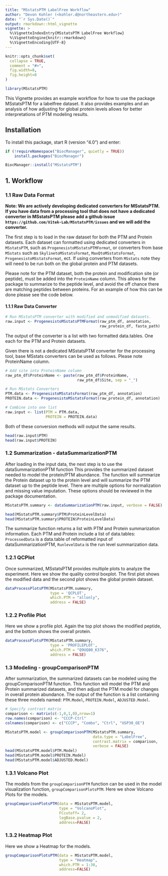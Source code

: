---
title: "MSstatsPTM LabelFree Workflow"
author: "Devon Kohler (<kohler.d@northeastern.edu>)"
date: "`r Sys.Date()`"
output: rmarkdown::html_vignette
vignette: >
  %\VignetteIndexEntry{MSstatsPTM LabelFree Workflow}
  %\VignetteEngine{knitr::rmarkdown}
  %\VignetteEncoding{UTF-8}
---

```{r setup, include=FALSE}
knitr::opts_chunk$set(
  collapse = TRUE,
  comment = "#>",
  fig.width=8, 
  fig.height=8
)
```

```{r, message=FALSE, warning=FALSE}
library(MSstatsPTM)
```

This Vignette provides an example workflow for how to use the package 
MSstatsPTM for a labelfree dataset. It also provides examples and an 
analysis of how adjusting for global protein levels allows for better 
interpretations of PTM modeling results.

## Installation

To install this package, start R (version "4.0") and enter:

``` {r, eval = FALSE}
if (!requireNamespace("BiocManager", quietly = TRUE))
    install.packages("BiocManager")

BiocManager::install("MSstatsPTM")
```

## 1. Workflow

### 1.1 Raw Data Format

**Note: We are actively developing dedicated converters for MSstatsPTM. If you 
have data from a processing tool that does not have a dedicated converter in 
MSstatsPTM please add a github issue 
`https://github.com/Vitek-Lab/MSstatsPTM/issues` and we will add the 
converter.**

The first step is to load in the raw dataset for both the PTM and Protein 
datasets. Each dataset can formatted using dedicated converters in `MSstatsPTM`,
such as `ProgenesistoMSstatsPTMFormat`, or converters from base `MSstats` such
as `SkylinetoMSstatsFormat`, `MaxQtoMSstatsFormat`, `ProgenesistoMSstatsFormat`, 
ect. If using converters from `MSstats` note they will need to be run both on 
the global protein and PTM datasets.

Please note for the PTM dataset, both the protein and modification site (or 
peptide), must be added into the `ProteinName` column. This allows for the 
package to summarize to the peptide level, and avoid the off chance there are 
matching peptides between proteins. For an example of how this can be done 
please see the code below.

#### 1.1.1 Raw Data Converter

```{r raw_data_ptm, eval = FALSE}

# Run MSstatsPTM converter with modified and unmodified datasets.
raw.input <- ProgenesistoMSstatsPTMFormat(raw_ptm_df, annotation, 
                                          raw_protein_df, fasta_path)
```

The output of the converter is a list with two formatted data.tables. One each 
for the PTM and Protein datasets.

Given there is not a dedicated MSstatsPTM converter for the processing tool, 
base MSstats converters can be used as follows. Please note ProteinName column.

```{r raw_data, eval = FALSE}
# Add site into ProteinName column
raw_ptm_df$ProteinName <- paste(raw_ptm_df$ProteinName,
                                raw_ptm_df$Site, sep = "_")

# Run MSstats Converters
PTM.data <- ProgenesistoMSstatsFormat(raw_ptm_df, annotation)
PROTEIN.data <- ProgenesistoMSstatsFormat(raw_protein_df, annotation)

# Combine into one list
raw.input <- list(PTM = PTM.data,
                  PROTEIN = PROTEIN.data)
```

Both of these conversion methods will output the same results.

``` {r}
head(raw.input$PTM)
head(raw.input$PROTEIN)
```

### 1.2 Summarization - dataSummarizationPTM

After loading in the input data, the next step is to use the 
dataSummarizationPTM function This provides the summarized dataset needed to 
model the protein/PTM abundance. The function will summarize the 
Protein dataset up to the protein level and will summarize the PTM dataset up to
the peptide level. There are multiple options for normalization and missing 
value imputation. These options should be reviewed in the package documentation.

```{r summarize, message=FALSE, warning=FALSE}

MSstatsPTM.summary <- dataSummarizationPTM(raw.input, verbose = FALSE)

head(MSstatsPTM.summary$PTM$ProteinLevelData)
head(MSstatsPTM.summary$PROTEIN$ProteinLevelData)
```

The summarize function returns a list with PTM and Protein summarization 
information. Each PTM and Protein include a list of data.tables: `ProcessedData`
is a data.table of reformatted input of dataSummarizationPTM, `RunlevelData` is 
the run level summarization data.

### 1.2.1 QCPlot

Once summarized, MSstatsPTM provides multiple plots to analyze the experiment. 
Here we show the quality control boxplot. The first plot shows the modified data
and the second plot shows the global protein dataset.

```{r qcplot, message=FALSE, warning=FALSE}
dataProcessPlotsPTM(MSstatsPTM.summary,
                    type = 'QCPLOT',
                    which.PTM = "allonly",
                    address = FALSE)
```

### 1.2.2 Profile Plot

Here we show a profile plot. Again the top plot shows the modified peptide, and 
the bottom shows the overall protein.

```{r profileplot, message=FALSE, warning=FALSE}
dataProcessPlotsPTM(MSstatsPTM.summary,
                    type = 'PROFILEPLOT',
                    which.PTM = "Q9UQ80_K376",
                    address = FALSE)
```

### 1.3 Modeling - groupComparisonPTM

After summarization, the summarized datasets can be modeled using the 
groupComparisonPTM function. This function will model the PTM and Protein 
summarized datasets, and then adjust the PTM model for changes in overall 
protein abundance. The output of the function is a list containing these three 
models named: `PTM.Model`, `PROTEIN.Model`, `ADJUSTED.Model`.

```{r model, message=FALSE, warning=FALSE}

# Specify contrast matrix
comparison <- matrix(c(-1,0,1,0),nrow=1)
row.names(comparison) <- "CCCP-Ctrl"
colnames(comparison) <- c("CCCP", "Combo", "Ctrl", "USP30_OE")

MSstatsPTM.model <- groupComparisonPTM(MSstatsPTM.summary, 
                                       data.type = "LabelFree",
                                       contrast.matrix = comparison,
                                       verbose = FALSE)
head(MSstatsPTM.model$PTM.Model)
head(MSstatsPTM.model$PROTEIN.Model)
head(MSstatsPTM.model$ADJUSTED.Model)
```

### 1.3.1 Volcano Plot

The models from the `groupComparisonPTM` function can be used in the model 
visualization function, `groupComparisonPlotsPTM`. Here we show Volcano Plots 
for the models.

``` {r volcano, message=FALSE, warning=FALSE}
groupComparisonPlotsPTM(data = MSstatsPTM.model,
                        type = "VolcanoPlot",
                        FCcutoff= 2,
                        logBase.pvalue = 2,
                        address=FALSE)
```


### 1.3.2 Heatmap Plot

Here we show a Heatmap for the models.

``` {r heatmap, message=FALSE, warning=FALSE}
groupComparisonPlotsPTM(data = MSstatsPTM.model,
                        type = "Heatmap",
                        which.PTM = 1:30,
                        address=FALSE)
```


